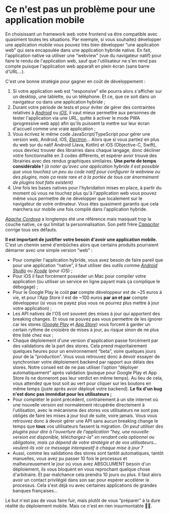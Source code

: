 # Ce n'est pas un problème pour une application mobile

En choisissant un framework web votre frontend va être compatible avec quasiment toutes les situations. Par exemple, si vous souhaitez développer une application mobile vous pouvez très bien développer “une application web” qui sera encapsulée dans une application hybride native. En fait, l'application native va utiliser une “webview” (vue du navigateur natif) pour faire le rendu de l'application web, sauf que l'utilisateur ne s'en rend pas compte puisque l'application web apparaît en plein écran (sans barre d'URL…).

C'est une bonne stratégie pour gagner en coût de développement :

1.  Si votre application web est “responsive” elle pourra alors s'afficher sur un desktop, une tablette, ou un téléphone. Et ce, que ce soit dans un navigateur ou dans une application hybride ;
2.  Durant votre période de tests et pour éviter de gérer des contraintes relatives à [_Android_](<https://en.wikipedia.org/wiki/Android_(operating_system)>) ou [_iOS_](https://en.wikipedia.org/wiki/IOS), il vaut mieux permettre aux personnes de tester l'application via une URL, quitte à activer le mode PWA (progressive web app) afin qu'ils puissent la mettre sur leur écran d'accueil comme une vraie application ;
3.  Vous écrivez le même code JavaScript/TypeScript pour gérer une version web, Android, iOS, [_Electron_](<https://en.wikipedia.org/wiki/Electron_(software_framework)>)… Alors que si vous partiez en plus du web sur du natif Android (Java, Kotlin) et iOS (Objective-C, Swift), vous devriez trouver des librairies dans chaque langage, donc décliner votre fonctionnalité en 3 codes différents, et espérer avoir trouvé des librairies avec des rendus graphiques similaires. **Une perte de temps considérable !** _(à noter qu'avec une application hybride il est possible que vous touchiez un peu au code natif pour configurer la webview ou des plugins, mais ça reste rare et à la portée de tous car énormément de plugins tout faits existent)_
4.  Une fois les bases natives pour l'hybridation mises en place, à partir du moment où vous ne touchez plus qu'à l'application web vous pouvez même vous permettre de ne développer que localement sur le navigateur de votre ordinateur. Vous êtes quasiment garantis que cela marchera sur mobile une fois compilé dans l'application hybride.

[_Apache Cordova_](https://cordova.apache.org/) a longtemps été une référence mais masquait trop la couche native, ce qui limitait la personnalisation. Son petit frère [_Capacitor_](https://capacitorjs.com/) corrige tous ses défauts.

**Il est important de justifier votre besoin d'avoir une application mobile.** C'est un chemin semé d'embûches alors que certains produits pourraient démarrer avec une simple version “web” :

- Pour compiler l'application hybride, vous avez besoin de faire pareil que pour une application “native”, il faut utiliser des outils comme [_Android Studio_](https://developer.android.com/studio) ou [_Xcode_](https://developer.apple.com/xcode/) (pour iOS) ;
- Pour iOS il faut forcément posséder un Mac pour compiler votre application (ou utiliser un service en ligne payant mais ça complique le débogage) ;
- Pour le Google Play le coût **par** compte développeur est de ~25 euros à vie, et pour l'App Store il est de ~100 euros **par an et par** compte développeur (si vous ne payez plus vous ne pourrez plus mettre à jour votre application) ;
- Les API natives de l'OS ont souvent des mises à jour qui apportent des breaking changes. Et vous ne pouvez pas vous permettre de les ignorer car les stores ([_Google Play_](https://en.wikipedia.org/wiki/Google_Play) et [_App Store_](https://en.wikipedia.org/wiki/App_store)) vous forcent à garder un certain rythme de croisière de mises à jour, au risque sinon de ne plus être listé chez eux ;
- Chaque déploiement d'une version d'application passe forcément par des validations de la part des stores. Cela prend majoritairement quelques heures pour un environnement “beta”, voire quelques jours pour de la “production”. Vous vous retrouvez donc à devoir essayer de synchroniser votre déploiement backend par rapport aux délais des stores. Notre conseil est de ne pas utiliser l'option “déployer automatiquement” après validation (puisque pour Google Play et App Store ils ne donneront pas leur verdict en même temps). Au lieu de cela, vous attendez que tout soit au vert pour cliquer sur les boutons en même temps (juste après avoir déployé votre backend). **Le fix d'un bug n'est donc pas immédiat pour les utilisateurs ;**
- Pour compléter le point précédent, contrairement à un site internet où une nouvelle version est normalement récupérée directement à l'utilisation, avec le mécanisme des stores vos utilisateurs ne sont pas obligés de faire les mises à jour tout de suite, voire jamais. Vous vous retrouvez donc à devoir gérer une API sans aucun breaking change le temps que **tous** vos utilisateurs fassent la migration. _On peut utiliser des plugins pour dire à l'ouverture de l'application “hey, une nouvelle version est disponible, téléchargez-la” en rendant cela optionnel ou obligatoire, mais ça dépend de votre stratégie et de vos utilisateurs… veulent-ils voir ce message intempestif à chaque mise à jour ?_
- Aussi, comme les validations des stores sont tantôt automatiques, tantôt manuelles, vous avez pu passer 10 fois le processus et malheureusement le jour où vous avez ABSOLUMENT besoin d'un déploiement, ils vous bloquent en vous reprochant quelque chose d'arbitraire. Et par malchance cela prendra 10 jours ou plus. Il faut alors avoir un contact privilégié dans son sac pour espérer accélérer le processus. Cela s'est déjà vu avec certaines applications de grandes banques françaises…

Le but n'est pas de vous faire fuir, mais plutôt de vous “préparer” à la dure réalité du déploiement mobile. Mais ce n'est en rien insurmontable 📱🚀.
